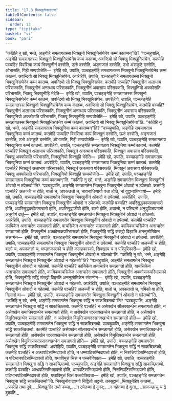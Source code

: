 ```yaml
---
title: "17.8 भिक्खुनोवादवग्ग"
tableOfContents: false
sidebar:
  order: 13
type: "tipitaka"
basket: "vi"
book: "pari"
---
```



<DynamicBreadcrumb />

<Division number="450" book="pari">

<Paragraph number="2085" book="pari">
“कतिहि नु खो, भन्ते, अङ्गेहि समन्नागतस्स भिक्खुनो भिक्खुनिसंघेनेव कम्मं कातब्बन्”ति?
</Paragraph>

<Paragraph number="2086" book="pari">
“पञ्चहुपालि, अङ्गेहि समन्नागतस्स भिक्खुनो भिक्खुनिसंघेनेव कम्मं कातब्बं, अवन्दियो सो भिक्खु भिक्खुनिसंघेन. कतमेहि पञ्चहि? विवरित्वा कायं भिक्खुनीनं दस्सेति, ऊरुं दस्सेति, अङ्गजातं दस्सेति, उभो अंसकूटे दस्सेति, ओभासति, गिही सम्पयोजेति—  इमेहि खो, उपालि, पञ्चहङ्गेहि समन्नागतस्स भिक्खुनो भिक्खुनिसंघेनेव कम्मं कातब्बं. अवन्दियो सो भिक्खु भिक्खुनिसंघेन.
</Paragraph>

<Paragraph number="2087" book="pari">
अपरेहिपि, उपालि, पञ्चहङ्गेहि समन्नागतस्स भिक्खुनो भिक्खुनिसंघेनेव कम्मं कातब्बं, अवन्दियो सो भिक्खु भिक्खुनिसंघेन. कतमेहि पञ्चहि? भिक्खुनीनं अलाभाय परिसक्कति, भिक्खुनीनं अनत्थाय परिसक्कति, भिक्खुनीनं अवासाय परिसक्कति, भिक्खुनियो अक्कोसति परिभासति, भिक्खू भिक्खुनीहि भेदेति—  इमेहि खो, उपालि, पञ्चहङ्गेहि समन्नागतस्स भिक्खुनो भिक्खुनिसंघेनेव कम्मं कातब्बं, अवन्दियो सो भिक्खु भिक्खुनिसंघेन.
</Paragraph>

<Paragraph number="2088" book="pari">
अपरेहिपि, उपालि, पञ्चहङ्गेहि समन्नागतस्स भिक्खुनो भिक्खुनिसंघेनेव कम्मं कातब्बं, अवन्दियो सो भिक्खु भिक्खुनिसंघेन. कतमेहि पञ्चहि? भिक्खुनीनं अलाभाय परिसक्कति, भिक्खुनीनं अनत्थाय परिसक्कति, भिक्खुनीनं अवासाय परिसक्कति, भिक्खुनियो अक्कोसति परिभासति, भिक्खू भिक्खुनीहि सम्पयोजेति—  इमेहि खो, उपालि, पञ्चहङ्गेहि समन्नागतस्स भिक्खुनो भिक्खुनिसंघेनेव कम्मं कातब्बं, अवन्दियो सो भिक्खु भिक्खुनिसंघेना”ति.
</Paragraph>

</Division>
<Division number="451" book="pari">

<Paragraph number="2089" book="pari">
“कतिहि नु खो, भन्ते, अङ्गेहि समन्नागताय भिक्खुनिया कम्मं कातब्बन्”ति?
</Paragraph>

<Paragraph number="2090" book="pari">
“पञ्चहुपालि, अङ्गेहि समन्नागताय भिक्खुनिया कम्मं कातब्बं. कतमेहि पञ्चहि? विवरित्वा कायं भिक्खूनं दस्सेति, ऊरुं दस्सेति, अङ्गजातं दस्सेति, उभो अंसकूटे दस्सेति, ओभासति, गिही सम्पयोजेति—  इमेहि खो, उपालि, पञ्चहङ्गेहि समन्नागताय भिक्खुनिया कम्मं कातब्बं.
</Paragraph>

<Paragraph number="2091" book="pari">
अपरेहिपि, उपालि, पञ्चहङ्गेहि समन्नागताय भिक्खुनिया कम्मं कातब्बं. कतमेहि पञ्चहि? भिक्खूनं अलाभाय परिसक्कति, भिक्खूनं अनत्थाय परिसक्कति, भिक्खूनं अवासाय परिसक्कति, भिक्खू अक्कोसति परिभासति, भिक्खुनियो भिक्खूहि भेदेति—  इमेहि खो, उपालि, पञ्चहङ्गेहि समन्नागताय भिक्खुनिया कम्मं कातब्बं.
</Paragraph>

<Paragraph number="2092" book="pari">
अपरेहिपि, उपालि, पञ्चहङ्गेहि समन्नागताय भिक्खुनिया कम्मं कातब्बं. कतमेहि पञ्चहि? भिक्खूनं अलाभाय परिसक्कति, भिक्खूनं अनत्थाय परिसक्कति, भिक्खूनं अवासाय परिसक्कति, भिक्खू अक्कोसति परिभासति, भिक्खुनियो भिक्खूहि सम्पयोजेति—  इमेहि खो, उपालि, पञ्चहङ्गेहि समन्नागताय भिक्खुनिया कम्मं कातब्बन्”ति.
</Paragraph>

</Division>
<Division number="452" book="pari">

<Paragraph number="2093" book="pari">
“कतिहि नु खो, भन्ते, अङ्गेहि समन्नागतेन भिक्खुना भिक्खुनीनं ओवादो न ठपेतब्बो”ति?
</Paragraph>

<Paragraph number="2094" book="pari">
“पञ्चहुपालि, अङ्गेहि समन्नागतेन भिक्खुना भिक्खुनीनं ओवादो न ठपेतब्बो. कतमेहि पञ्चहि? अलज्जी च होति, बालो च, अपकतत्तो च, चावनाधिप्पायो वत्ता होति, नो वुट्ठानाधिप्पायो—  इमेहि खो, उपालि, पञ्चहङ्गेहि समन्नागतेन भिक्खुना भिक्खुनीनं ओवादो न ठपेतब्बो.
</Paragraph>

<Paragraph number="2095" book="pari">
अपरेहिपि, उपालि, पञ्चहङ्गेहि समन्नागतेन भिक्खुना भिक्खुनीनं ओवादो न ठपेतब्बो. कतमेहि पञ्चहि? अपरिसुद्धकायसमाचारो होति, अपरिसुद्धवचीसमाचारो होति, अपरिसुद्धाजीवो होति, बालो होति, अब्यत्तो, न पटिबलो अनुयुञ्जियमानो अनुयोगं दातुं—  इमेहि खो, उपालि, पञ्चहङ्गेहि समन्नागतेन भिक्खुना भिक्खुनीनं ओवादो न ठपेतब्बो.
</Paragraph>

<Paragraph number="2096" book="pari">
अपरेहिपि, उपालि, पञ्चहङ्गेहि समन्नागतेन भिक्खुना भिक्खुनीनं ओवादो न ठपेतब्बो. कतमेहि पञ्चहि? कायिकेन अनाचारेन समन्नागतो होति, वाचसिकेन अनाचारेन समन्नागतो होति, कायिकवाचसिकेन अनाचारेन समन्नागतो होति, भिक्खुनीनं अक्कोसकपरिभासको होति, भिक्खुनीहि सद्धिं संसट्ठो विहरति अननुलोमिकेन संसग्गेन—  इमेहि खो, उपालि, पञ्चहङ्गेहि समन्नागतेन भिक्खुना भिक्खुनीनं ओवादो न ठपेतब्बो.
</Paragraph>

<Paragraph number="2097" book="pari">
अपरेहिपि, उपालि, पञ्चहङ्गेहि समन्नागतेन भिक्खुना भिक्खुनीनं ओवादो न ठपेतब्बो. कतमेहि पञ्चहि? अलज्जी च होति, बालो च, अपकतत्तो च, भण्डनकारको च होति कलहकारको, सिक्खाय च न परिपूरिकारी—  इमेहि खो, उपालि, पञ्चहङ्गेहि समन्नागतेन भिक्खुना भिक्खुनीनं ओवादो न ठपेतब्बो”ति.
</Paragraph>

</Division>
<Division number="453" book="pari">

<Paragraph number="2098" book="pari">
“कतिहि नु खो, भन्ते, अङ्गेहि समन्नागतेन भिक्खुना भिक्खुनीनं ओवादो न गहेतब्बो”ति?
</Paragraph>

<Paragraph number="2099" book="pari">
“पञ्चहुपालि, अङ्गेहि समन्नागतेन भिक्खुना भिक्खुनीनं ओवादो न गहेतब्बो. कतमेहि पञ्चहि? कायिकेन अनाचारेन समन्नागतो होति, वाचसिकेन अनाचारेन समन्नागतो होति, कायिकवाचसिकेन अनाचारेन समन्नागतो होति, भिक्खुनीनं अक्कोसकपरिभासको होति, भिक्खुनीहि सद्धिं संसट्ठो विहरति अननुलोमिकेन संसग्गेन—  इमेहि खो, उपालि, पञ्चहङ्गेहि समन्नागतेन भिक्खुना भिक्खुनीनं ओवादो न गहेतब्बो.
</Paragraph>

<Paragraph number="2100" book="pari">
अपरेहिपि, उपालि, पञ्चहङ्गेहि समन्नागतेन भिक्खुना भिक्खुनीनं ओवादो न गहेतब्बो. कतमेहि पञ्चहि? अलज्जी च होति, बालो च, अपकतत्तो च, गमिको वा होति, गिलानो वा—  इमेहि खो, उपालि, पञ्चहङ्गेहि समन्नागतेन भिक्खुना भिक्खुनीनं ओवादो न गहेतब्बो”ति.
</Paragraph>

</Division>
<Division number="454" book="pari">

<Paragraph number="2101" book="pari">
“कतिहि नु खो, भन्ते, अङ्गेहि समन्नागतेन भिक्खुना सद्धिं न साकच्छितब्बो”ति?
</Paragraph>

<Paragraph number="2102" book="pari">
“पञ्चहुपालि, अङ्गेहि समन्नागतेन भिक्खुना सद्धिं न साकच्छितब्बो. कतमेहि पञ्चहि? न असेक्खेन सीलक्खन्धेन समन्नागतो होति, न असेक्खेन समाधिक्खन्धेन समन्नागतो होति, न असेक्खेन पञ्ञाक्खन्धेन समन्नागतो होति, न असेक्खेन विमुत्तिक्खन्धेन समन्नागतो होति, न असेक्खेन विमुत्तिञाणदस्सनक्खन्धेन समन्नागतो होति—  इमेहि खो, उपालि, पञ्चहङ्गेहि समन्नागतेन भिक्खुना सद्धिं न साकच्छितब्बो. पञ्चहुपालि, अङ्गेहि समन्नागतेन भिक्खुना सद्धिं साकच्छितब्बो. कतमेहि पञ्चहि? असेक्खेन सीलक्खन्धेन समन्नागतो होति, असेक्खेन समाधिक्खन्धेन समन्नागतो होति, असेक्खेन पञ्ञाक्खन्धेन समन्नागतो होति, असेक्खेन विमुत्तिक्खन्धेन समन्नागतो होति, असेक्खेन विमुत्तिञाणदस्सनक्खन्धेन समन्नागतो होति—  इमेहि खो, उपालि, पञ्चहङ्गेहि समन्नागतेन भिक्खुना सद्धिं साकच्छितब्बो.
</Paragraph>

<Paragraph number="2103" book="pari">
अपरेहिपि, उपालि, पञ्चहङ्गेहि समन्नागतेन भिक्खुना सद्धिं न साकच्छितब्बो. कतमेहि पञ्चहि? न अत्थपटिसम्भिदापत्तो होति, न धम्मपटिसम्भिदापत्तो होति, न निरुत्तिपटिसम्भिदापत्तो होति, न पटिभानपटिसम्भिदापत्तो होति, यथाविमुत्तं चित्तं न पच्चवेक्खिता—  इमेहि खो, उपालि, पञ्चहङ्गेहि समन्नागतेन भिक्खुना सद्धिं न साकच्छितब्बो. पञ्चहुपालि, अङ्गेहि समन्नागतेन भिक्खुना सद्धिं साकच्छितब्बो. कतमेहि पञ्चहि? अत्थपटिसम्भिदापत्तो होति, धम्मपटिसम्भिदापत्तो होति, निरुत्तिपटिसम्भिदापत्तो होति, पटिभानपटिसम्भिदापत्तो होति, यथाविमुत्तं चित्तं पच्चवेक्खिता—  इमेहि खो, उपालि, पञ्चहङ्गेहि समन्नागतेन भिक्खुना सद्धिं साकच्छितब्बो”ति.

</Paragraph>
</Division>

<Paragraph number="2104" type="center" book="pari">
भिक्खुनोवादवग्गो निट्ठितो अट्ठमो.



</Paragraph>

<Paragraph number="2105" type="center" book="pari">
तस्सुद्दानं


</Paragraph>

<Paragraph number="2106" type="verses" book="pari">
_भिक्खुनीहेव कातब्बं,_  
_अपरेहि तथा दुवे;_  
_भिक्खुनीनं तयो कम्मा,_  
_न ठपेतब्बा द्वे दुका;_  
_न गहेतब्बा द्वे वुत्ता,_  
_साकच्छासु च द्वे दुकाति._
</Paragraph>